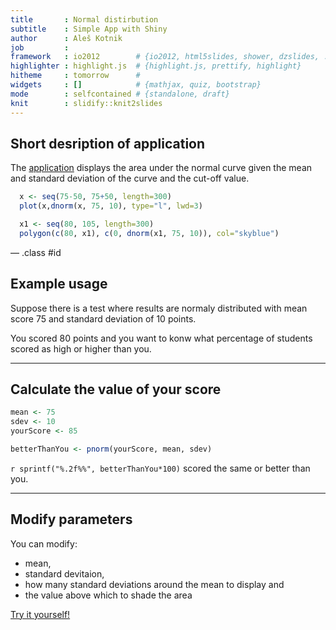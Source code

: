 ```yaml
---
title       : Normal distirbution
subtitle    : Simple App with Shiny
author      : Aleš Kotnik
job         : 
framework   : io2012        # {io2012, html5slides, shower, dzslides, ...}
highlighter : highlight.js  # {highlight.js, prettify, highlight}
hitheme     : tomorrow      # 
widgets     : []            # {mathjax, quiz, bootstrap}
mode        : selfcontained # {standalone, draft}
knit        : slidify::knit2slides
---
```


## Short desription of application

The [application](https://alesk.shinyapps.io/developing-data-products-project/) displays
the area under the normal curve given the mean and standard deviation of the curve and the cut-off value. 

```r
  x <- seq(75-50, 75+50, length=300)
  plot(x,dnorm(x, 75, 10), type="l", lwd=3)

  x1 <- seq(80, 105, length=300)
  polygon(c(80, x1), c(0, dnorm(x1, 75, 10)), col="skyblue") 
```

--- .class #id 

## Example usage

Suppose there is a test where results are normaly distributed with mean score 75 and standard deviation of 10 points.

You scored 80 points and you want to konw what percentage of students scored as high or higher than you.

---

## Calculate the value of your score

```r
mean <- 75
sdev <- 10
yourScore <- 85

betterThanYou <- pnorm(yourScore, mean, sdev)

``` 

`r sprintf("%.2f%%", betterThanYou*100)` scored the same or better than you.

---

## Modify parameters

You can modify: 

  - mean, 
  - standard devitaion,
  - how many standard deviations around the mean to display and
  - the value above which to shade the area
  
[Try it yourself!](https://alesk.shinyapps.io/developing-data-products-project/)





